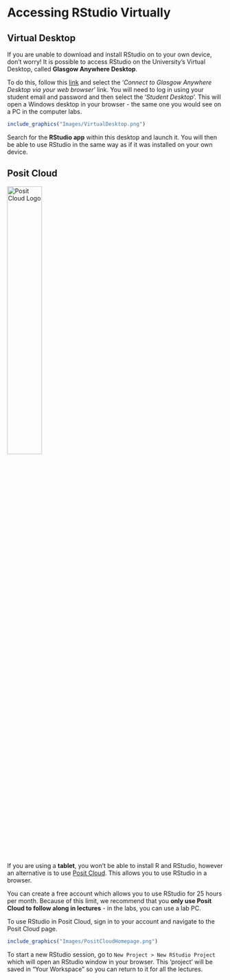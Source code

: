 # Accessing RStudio Virtually {#virtual}

## Virtual Desktop

If you are unable to download and install RStudio on to your own device, don't worry! It is possible to access RStudio on the University's Virtual Desktop, called **Glasgow Anywhere Desktop**.

To do this, follow this [link](https://www.gla.ac.uk/myglasgow/anywhere/desktop/) and select the '*Connect to Glasgow Anywhere Desktop via your web browser*' link. You will need to log in using your student email and password and then select the '*Student Desktop*'. This will open a Windows desktop in your browser - the same one you would see on a PC in the computer labs.

```r
include_graphics("Images/VirtualDesktop.png")
```

Search for the **RStudio app** within this desktop and launch it. You will then be able to use RStudio in the same way as if it was installed on your own device.


## Posit Cloud

<!-- lectures only-->

[![Posit Cloud Logo](Images/PositCloud.svg){width=40%}](https://posit.cloud/)

If you are using a **tablet**, you won't be able to install R and RStudio, however an alternative is to use [Posit Cloud](https://posit.cloud/). This allows you to use RStudio in a browser.

You can create a free account which allows you to use RStudio for 25 hours per month. Because of this limit, we recommend that you **only use Posit Cloud to follow along in lectures** - in the labs, you can use a lab PC.

To use RStudio in Posit Cloud, sign in to your account and navigate to the Posit Cloud page.

```r
include_graphics("Images/PositCloudHomepage.png")
```

To start a new RStudio session, go to `New Project > New RStudio Project` which will open an RStudio window in your browser. This 'project' will be saved in "Your Workspace" so you can return to it for all the lectures.










